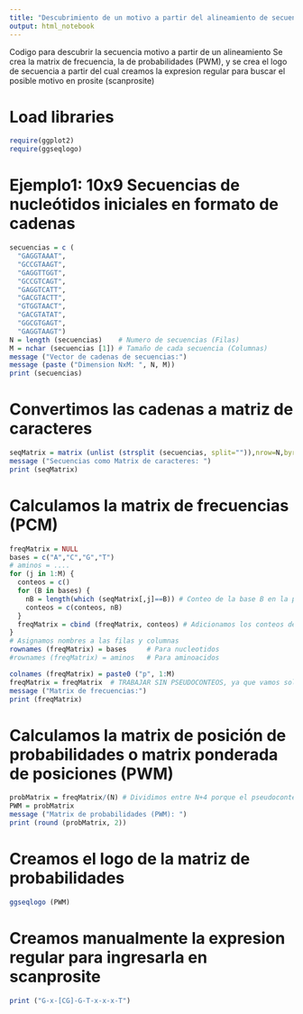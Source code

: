 ```yaml
---
title: "Descubrimiento de un motivo a partir del alineamiento de secuencias de ADN "
output: html_notebook
---
```

Codigo para descubrir la secuencia motivo a partir de un alineamiento
Se crea la matrix de frecuencia, la de probabilidades (PWM), y se crea
el logo de secuencia a partir del cual creamos la expresion regular
para buscar el posible motivo en prosite (scanprosite)

# Load libraries
```r
require(ggplot2)
require(ggseqlogo)
```

# Ejemplo1: 10x9 Secuencias de nucleótidos iniciales en formato de cadenas
```r
secuencias = c (
  "GAGGTAAAT",
  "GCCGTAAGT",
  "GAGGTTGGT",
  "GCCGTCAGT",
  "GAGGTCATT",
  "GACGTACTT",
  "GTGGTAACT",
  "GACGTATAT",
  "GGCGTGAGT",
  "GAGGTAAGT")
N = length (secuencias)    # Numero de secuencias (Filas)
M = nchar (secuencias [1]) # Tamaño de cada secuencia (Columnas)
message ("Vector de cadenas de secuencias:")
message (paste ("Dimension NxM: ", N, M))
print (secuencias)
```

# Convertimos las cadenas a matriz de caracteres
```r
seqMatrix = matrix (unlist (strsplit (secuencias, split="")),nrow=N,byrow = T)
message ("Secuencias como Matrix de caracteres: ")
print (seqMatrix)
```

# Calculamos la matrix de frecuencias (PCM)
```r
freqMatrix = NULL
bases = c("A","C","G","T")
# aminos = ....
for (j in 1:M) {
  conteos = c()
  for (B in bases) {
    nB = length(which (seqMatrix[,j]==B)) # Conteo de la base B en la posicion j
    conteos = c(conteos, nB)
  }
  freqMatrix = cbind (freqMatrix, conteos) # Adicionamos los conteos de la posicion j
}
# Asignamos nombres a las filas y columnas
rownames (freqMatrix) = bases     # Para nucleotidos
#rownames (freqMatrix) = aminos   # Para aminoacidos 

colnames (freqMatrix) = paste0 ("p", 1:M)
freqMatrix = freqMatrix  # TRABAJAR SIN PSEUDOCONTEOS, ya que vamos solo a obtener el motivo
message ("Matrix de frecuencias:")
print (freqMatrix)
```

# Calculamos la matrix de posición de probabilidades o matrix ponderada de posiciones (PWM)
```r
probMatrix = freqMatrix/(N) # Dividimos entre N+4 porque el pseudoconteo adiciona 1 por cada base
PWM = probMatrix 
message ("Matrix de probabilidades (PWM): ")
print (round (probMatrix, 2))
```

# Creamos el logo de la matriz de probabilidades
```r
ggseqlogo (PWM)
```

# Creamos manualmente la expresion regular para ingresarla en scanprosite
```r
print ("G-x-[CG]-G-T-x-x-x-T")
```